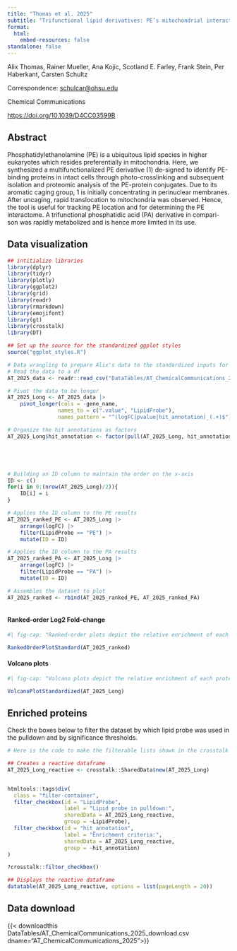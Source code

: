```yaml
---
title: "Thomas et al. 2025"
subtitle: "Trifunctional lipid derivatives: PE’s mitochondrial interactome"
format: 
  html:
    embed-resources: false
standalone: false
---
```


<!-- Data overview
Two lipid probes, PA and PE for a single cell line
 -->

Alix Thomas, Rainer Mueller, Ana Kojic, Scotland E. Farley, Frank Stein, Per Haberkant, Carsten Schultz

Correspondence: <schulcar@ohsu.edu>{target="_blank"}

Chemical Communications

<https://doi.org/10.1039/D4CC03599B>{target="_blank"}

## Abstract

Phosphatidylethanolamine (PE) is a ubiquitous lipid species in higher eukaryotes which resides preferentially in mitochondria. Here, we synthesized a multifunctionalized PE derivative (1) de-signed to identify PE-binding proteins in intact cells through photo-crosslinking and subsequent isolation and proteomic analysis of the PE-protein conjugates. Due to its aromatic caging group, 1 is initially concentrating in perinuclear membranes. After uncaging, rapid translocation to mitochondria was observed. Hence, the tool is useful for tracking PE location and for determining the PE interactome. A trifunctional phosphatidic acid (PA) derivative in compari-son was rapidly metabolized and is hence more limited in its use.

## Data visualization
 
```r

## intitialize libraries
library(dplyr)
library(tidyr)
library(plotly)
library(ggplot2)
library(grid)
library(readr)
library(rmarkdown)
library(emojifont)
library(gt)
library(crosstalk)
library(DT)

## Set up the source for the standardized ggplot styles
source("ggplot_styles.R")
```

```r

# Data wrangling to prepare Alix's data to the standardized inputs for my plotting functions.
# Read the data to a df
AT_2025_data <- readr::read_csv("DataTables/AT_ChemicalCommunications_2025.csv") 

# Pivot the data to be longer
AT_2025_Long <- AT_2025_data |>
	pivot_longer(cols = -gene_name,
				names_to = c(".value", "LipidProbe"),
				names_pattern = "^(logFC|pvalue|hit_annotation)_(.+)$")

# Organize the hit annotations as factors
AT_2025_Long$hit_annotation <- factor(pull(AT_2025_Long, hit_annotation), levels = c("enriched hit", "enriched candidate", "no hit", "NA"), ordered=TRUE)





# Building an ID column to maintain the order on the x-axis
ID <- c()
for(i in 0:(nrow(AT_2025_Long)/2)){
	ID[i] = i
}

# Applies the ID column to the PE results
AT_2025_ranked_PE <- AT_2025_Long |>
    arrange(logFC) |>
	filter(LipidProbe == "PE") |>
	mutate(ID = ID) 

# Applies the ID column to the PA results
AT_2025_ranked_PA <- AT_2025_Long |>
    arrange(logFC) |>
	filter(LipidProbe == "PA") |>
	mutate(ID = ID) 

# Assembles the dataset to plot
AT_2025_ranked <- rbind(AT_2025_ranked_PE, AT_2025_ranked_PA)



```

#### Ranked-order Log2 Fold-change

:::{.border}
```r
#| fig-cap: "Ranked-order plots depict the relative enrichment of each protein versus control (y-axis) from lowest to highest. The left panel depicts the results of a pulldown using trifunctionalized phosphatidic acid; the right panel depicts the results of the pulldown using trifunctionalized phosphatidylethanolamine. Black proteins are unenriched or depleted in the presence of probe, Purple proteins are enriched to the probe but fall below a FDR or p-value threshold of significance, and Orange proteins surpass the threshold of significance (need details of threshold)."

RankedOrderPlotStandard(AT_2025_ranked)
```
:::

#### Volcano plots

:::{.border}
```r
#| fig-cap: "Volcano plots depict the relative enrichment of each protein versus control (x-axis) and the statistical significance of each protein following a Student's t-test (y-axis, -log10 transformed). The left panel depicts the results of a pulldown using trifunctionalized phosphatidic acid; the right panel depicts the results of the pulldown using trifunctionalized phosphatidylethanolamine. Black proteins are unenriched or depleted in the presence of probe, Purple proteins are enriched to the probe but fall below a FDR or p-value threshold of significance, and Orange proteins surpass the threshold of significance (need details of threshold)."

VolcanoPlotStandardized(AT_2025_Long)
```
:::

## Enriched proteins

Check the boxes below to filter the dataset by which lipid probe was used in the pulldown and by significance thresholds.

:::{.border}
```r

# Here is the code to make the filterable lists shown in the crosstalk table below

## Creates a reactive dataframe
AT_2025_Long_reactive <- crosstalk::SharedData$new(AT_2025_Long)


htmltools::tags$div(
  class = "filter-container",
  filter_checkbox(id = "LipidProbe",
                  label = "Lipid probe in pulldown:", 
                  sharedData = AT_2025_Long_reactive,
                  group = ~LipidProbe),
  filter_checkbox(id = "hit_annotation",
                  label = "Enrichment criteria:", 
                  sharedData = AT_2025_Long_reactive,
                  group = ~hit_annotation)
)

?crosstalk::filter_checkbox()

## Displays the reactive dataframe
datatable(AT_2025_Long_reactive, options = list(pageLength = 20))

```
:::

## Data download

{{< downloadthis DataTables/AT_ChemicalCommunications_2025_download.csv dname="AT_ChemicalCommunications_2025">}}


